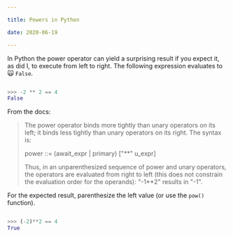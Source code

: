 ```yaml
---

title: Powers in Python

date: 2020-06-19

---
```


In Python the power operator can yield a surprising result if you expect it, as did I, to execute from left to right. The following expression evaluates to 🙀 `False`.

```python

>>> -2 ** 2 == 4
False

```

From the docs:

> The power operator binds more tightly than unary operators on its 
> left; it binds less tightly than unary operators on its right. The 
> syntax is:
>
>   power ::= (await_expr | primary) ["**" u_expr]
>
> Thus, in an unparenthesized sequence of power and unary operators, the
> operators are evaluated from right to left (this does not constrain
> the evaluation order for the operands): "-1**2" results in "-1".

For the expected result, parenthesize the left value (or use the `pow()` function).

```python

>>> (-2)**2 == 4
True

```



